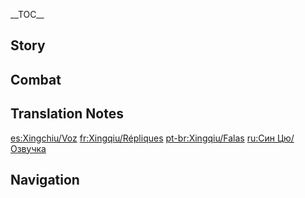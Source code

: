{{CharacterTabs}}
{{LanguageTabs}}
__TOC__
==Story==
{{VO/Story
|character           = {{ROOTPAGENAME}}
|vo_01_01_title      = Hello
|vo_01_01_file       = VO_{language}{character} Hello.ogg
|vo_01_01_tx         = Xingqiu at your service, my liege! I humbly trust that even one such as I, a mere bookworm, may yet prove to be of some utility under your wise leadership. Nice, I don't often get a chance to speak with such formality. It felt pretty good!

|vo_02_01_title      = Chat: Night of Solitude
|vo_02_01_file       = VO_{language}{character} Chat - Night of Solitude.ogg
|vo_02_01_tx         = 'Twas on a deserted moonlit night that the hero approached the vile dragon's limpid lair...
|vo_02_02_title      = Chat: Literature
|vo_02_02_file       = VO_{language}{character} Chat - Literature.ogg
|vo_02_02_tx         = I never embark on a journey without a good book to accompany me.
|vo_02_03_title      = Chat: Taking a Break
|vo_02_03_file       = VO_{language}{character} Chat - Taking a Break.ogg
|vo_02_03_tx         = Now this is what I call, "a moment of solitude."
|vo_02_04_title      = Chat: Reading
|vo_02_04_file       = VO_{language}{character} Chat - Reading.ogg
|vo_02_04_tx         = Oh my goodness... Oh my gosh... Wow&mdash; Huh? "All will be revealed in the next volume"? Aw, drat...
|vo_02_05_title      = Chat: New Books
|vo_02_05_file       = VO_{language}{character} Chat - New Books.ogg
|vo_02_05_tx         = If my calculations are correct, [[Wanwen Bookhouse]] is due to receive a batch of new releases today. Might we add a small detour to our adventure?

<!-- Weather -->
|vo_03_01_title          = When It Rains
|vo_03_01_file       = VO_{language}{character} When It Rains.ogg
|vo_03_01_tx         = My family makes ornate umbrellas that block neither rain nor shine. Their sole purpose is for decoration upon a wall.
|vo_03_02_title      = After the Rain
|vo_03_02_file       = VO_{language}{character} After the Rain.ogg
|vo_03_02_tx         = Good, the rain has stopped. Any longer and my books would have gotten wet.
|vo_03_03_title      = When It Snows
|vo_03_03_file       = VO_{language}{character} When It Snows.ogg
|vo_03_03_tx         = Only when it snows like this would I prefer to be at home than in a book store. For there is a well-stocked fireplace at home, while there is no fire allowed in book stores.
|vo_03_04_title      = When the Sun Is Out
|vo_03_04_file       = VO_{language}{character} When the Sun Is Out.ogg
|vo_03_04_tx         = Great weather for practicing martial arts... But perfect weather for reading. Hey, what's that ridiculous look for? You look as if you're trying to decipher some strange text written on my forehead.

|vo_04_01_title      = Good Morning
|vo_04_01_file       = VO_{language}{character} Good Morning.ogg
|vo_04_01_tx         = Morning! The morn hours are precious, spend them on that which matters to you.
|vo_04_02_title      = Good Afternoon
|vo_04_02_file       = VO_{language}{character} Good Afternoon.ogg
|vo_04_02_tx         = I am uninclined to eat a heavy meal this luncheon, but instead indulge in some baked treats. As long as I eat in the study, my father and brother never have to know! Oh, you want to join me? Well... As long as you don't get crumbs on the books, I suppose it's fine.
|vo_04_03_title      = Good Evening
|vo_04_03_file       = VO_{language}{character} Good Evening.ogg
|vo_04_03_tx         = What say you we snatch a few fireflies and read in the light they give? Hey, I'm joking. Seriously, don't, it's bad for your eyesight.
|vo_04_04_title      = Good Night
|vo_04_04_file       = VO_{language}{character} Good Night.ogg
|vo_04_04_tx         = You will find me in the same place as ever tomorrow. So I'll see you then. Unless you manage to get lost on the way.

|vo_05_01_title      = About {name}
|vo_05_01_friendship = 3
|vo_05_01_file       = VO_{language}{character} About {character}.ogg
|vo_05_01_tx         = I always have to put on an act around other people, because they see me only as the second son of the Feiyun Commerce Guild. It's a relief that I can just be myself around you. I think it's because you don't see me in the same way.

|vo_06_01_title      = About Us: Reading Buddies
|vo_06_01_file       = VO_{language}{character} About Us - Reading Buddies.ogg
|vo_06_01_tx         = I would say we are book buddies. Huh? Combat? [[Guhua Clan]]? Comrades in arms? ...What on earth are you talking about? I told you that's our little secret!
|vo_06_02_title      = About Us: Swornship
|vo_06_02_friendship = 6
|vo_06_02_file       = VO_{language}{character} About Us - Swornship.ogg
|vo_06_02_tx         = We should become sworn siblings, let's go to the altar at Jueyun Karst. Nope, no ifs, no buts, you know too much about me! You know the real me, the one I normally have to hide. I simply can't let you go until you promise me you will go through with it!

|vo_07_01_title      = About the [[Vision]]: Ancient Books
|vo_07_01_friendship = 3
|vo_07_01_file       = VO_{language}{character} About the Vision - Ancient Books.ogg
|vo_07_01_tx         = There aren't many records on matters concerning Visions, but I do have a passage dedicated to the topic in my collection of ancient texts. I can lend it to you if you want.
|vo_07_02_title      = About the [[Vision]]: Realization
|vo_07_02_friendship = 5
|vo_07_02_file       = VO_{language}{character} About the Vision - Realization.ogg
|vo_07_02_tx         = I've come to an epiphany based on some things I've been reading &mdash; ultimately, the arts of both the polearm and the sword are just the art of the "eye." Ugh, it's a little difficult to explain... If you want to know more, come with me to Wangshan Hall. But first, you have to promise me you won't laugh.
|vo_07_03_title      = Something to Share
|vo_07_03_file       = VO_{language}{character} Something to Share.ogg
|vo_07_03_tx         = Must-see places in [[Liyue]]? That's a tough question. Hmm... The place I would miss the most if it disappeared would be Wanwen Bookhouse, first and foremost. The Guhua Sect would be in the top ten, too.
|vo_07_04_title      = Interesting Things
|vo_07_04_friendship = 4
|vo_07_04_file       = VO_{language}{character} Interesting Things.ogg
|vo_07_04_tx         = I used to like rabbits, but I'm more a fan of stags now. To me, the saying "May my final stand be a monument to chivalry" is about abandoning worldly possessions and reaching enlightenment. But the stag's final resting place represents the hope for life anew. Oh, how I'd love to see it again.<ref group="TN •">The phrase "But the stag's final resting place represents the hope for life anew" is a mistranslation; it is better translated as "But the stag represents the hope of being unexpectedly rescued from a desperate situation."</ref>

|vo_08_01_title      = About [[Beidou]]
|vo_08_01_friendship = 4
|vo_08_01_file       = VO_{language}{character} About Beidou.ogg
|vo_08_01_tx         = I have great respect for Lady Beidou. I just wish she wouldn't call me "kid" and ruffle my hair each time she sees me.
|vo_08_01_mention    = Beidou
|vo_08_02_title      = About [[Ningguang]]
|vo_08_02_friendship = 4
|vo_08_02_file       = VO_{language}{character} About Ningguang.ogg
|vo_08_02_tx         = In her capacity as the Tianquan, I am obliged to respect her. Otherwise, it could create issues for my father and brother. On a personal level? Let me think... I think I will go with "no comment," I shan't speak ill of others.
|vo_08_02_mention    = Ningguang
|vo_08_03_title      = About [[Chongyun]]
|vo_08_03_friendship = 4
|vo_08_03_file       = VO_{language}{character} About Chongyun.ogg
|vo_08_03_tx         = Ah, dear Chongyun. Though he understands me quite well, one has to exercise caution when teaming up with him to go on a quest. He is making good progress in the martial arts, but I would say he hasn't quite internalized the chivalric code yet... He needs more practice. Especially at eating spicy food.
|vo_08_03_mention    = Chongyun
|vo_08_04_title      = About [[Yun Jin]]
|vo_08_04_friendship = 4
|vo_08_04_file       = VO_{language}{character} About Yun Jin.ogg
|vo_08_04_tx         = When Yun Jin drinks a beverage she is fond of, she will be inspired to write a new play. So, I keep a jar of tea leaves under my bed at all times, ready to deliver to her on the day that her inspiration dries up. This way, I shall never run out of heroic tales to listen to!
|vo_08_04_mention    = Yun Jin
|vo_08_05_title      = About [[Hu Tao]]
|vo_08_05_friendship = 4
|vo_08_05_file       = VO_{language}{character} About Hu Tao.ogg
|vo_08_05_tx         = Ah yes, the young lady who is now the Director of the [[Wangsheng Funeral Parlor]]. If you're asking what I think about her as a person... Well, there are all sorts of rumors about the way she works. But I think if you really want to understand someone, you need to find out what they are really after.
|vo_08_05_actual     = Ah yes, the young lady who is now the {{Highlight|master}} of the [[Wangsheng Funeral Parlor]]. If you're asking what I think about her as a person... Well, there are all sorts of rumors about the way she works. But I think if you really want to understand someone, you need to find out what they are really after.
|vo_08_05_mention    = Hu Tao
|vo_08_06_title      = About [[Qiqi]]
|vo_08_06_friendship = 4
|vo_08_06_file       = VO_{language}{character} About Qiqi.ogg
|vo_08_06_tx         = I've always thought that there is more to Qiqi than meets the eye. But it's impossible to have a conversation with her when [[Baizhu]]'s around. Hmm... We could wait till Baizhu makes a home call to one of his other patients and corner her...
|vo_08_06_mention    = Baizhu,Qiqi
|vo_08_07_title      = About [[Xiangling]]
|vo_08_07_friendship = 4
|vo_08_07_file       = VO_{language}{character} About Xiangling.ogg
|vo_08_07_tx         = When you first spot Xiangling out and about, the first thing you should do is check the look on her face. Especially when she's just coming back from collecting new ingredients &mdash; the more excited she looks, the more dangerous it is to approach. Because if she sees you, she'll force you to taste-test her latest concoction... I usually get Chongyun to handle these situations, hehe...
|vo_08_07_mention    = Chongyun,Xiangling
|vo_08_08_title      = About [[Xinyan]]
|vo_08_08_friendship = 4
|vo_08_08_file       = VO_{language}{character} About Xinyan.ogg
|vo_08_08_tx         = Where does Xinyan perform? Anywhere from Chihu Rock to Yujing Terrace &mdash; no spot is untouched by her disruptive presence... A quiet day when I can curl up with a good book is a rare treasure indeed.
|vo_08_08_mention    = Xinyan
|vo_08_09_title      = About [[Albedo]]
|vo_08_09_friendship = 4
|vo_08_09_file       = VO_{language}{character} About Albedo.ogg
|vo_08_09_tx         = I've thought of all the illustrations I want for each of the major event in the next three volumes! I should write my thoughts down before I forget them, and send them to Mr. Kreideprinz...
|vo_08_09_mention    = Albedo
|vo_08_10_title      = About [[Zhongli]]
|vo_08_10_quest      = Farewell, Archaic Lord
|vo_08_10_friendship = 4
|vo_08_10_file       = VO_{language}{character} About Zhongli.ogg
|vo_08_10_tx         = My father and brother entertained that gentleman as a guest once. From the way they were acting, he must be a very high-profile figure indeed. I also heard that he directs funerals for [[adepti]], so he must surely have some inside information. We should do some digging and see what we can find out about him!
|vo_08_10_mention    = Zhongli
|vo_08_11_title      = About [[Shenhe]]
|vo_08_11_friendship = 4
|vo_08_11_file       = VO_{language}{character} About Shenhe.ogg
|vo_08_11_tx         = I find that Miss Shenhe seems to look at me somewhat fiercely, so I daren't approach her lightly. Bizzare, did I inadvertently upset her? Or maybe... upset someone close to her?
|vo_08_11_mention    = Shenhe
|vo_08_12_title      = About [[Yelan]]
|vo_08_12_friendship = 4
|vo_08_12_file       = VO_{language}{character} About Yelan.ogg
|vo_08_12_tx         = Have you heard the expression "same person, different face"? Ms. Yelan gives me precisely this feeling. When she came to visit my family, my father and brother treated her with respect, and she was pleasant and polite in return. She seemed like a kind and mature young lady to me. But when I saw her elsewhere, she gave a completely different impression.
|vo_08_12_mention    = Yelan

|vo_09_01_title      = More About {name}: I
|vo_09_01_file       = VO_{language}{character} More About {character} - 01.ogg
|vo_09_01_tx         = Are you keeping well, my liege? If you have no other matters to attend to, might I recommend a trip to the Wanwen Bookhouse?
|vo_09_02_title      = More About {name}: II
|vo_09_02_friendship = 3
|vo_09_02_file       = VO_{language}{character} More About {character} - 02.ogg
|vo_09_02_tx         = You ask me why I enjoy reading in solitude? ...Studiousness can hardly be considered a bad habit. There's not much more to it than that. Really.
|vo_09_03_title      = More About {name}: III
|vo_09_03_friendship = 4
|vo_09_03_file       = VO_{language}{character} More About {character} - 03.ogg
|vo_09_03_tx         = Your schedule is free today? Wonderful. I am ready to leave whenever you are. ...My book? Oh, never mind that! I can always pick up where I left off when I get back. But those in distress who need our assistance cannot afford to wait.
|vo_09_04_title      = More About {name}: IV
|vo_09_04_friendship = 5
|vo_09_04_file       = VO_{language}{character} More About {character} - 04.ogg
|vo_09_04_tx         = You feel inspired, you say? You want to write a martial arts detective novel based on our adventures together? And you want to call it the "Chronicles of Wanwen"? Hahaha... It's a good idea, it really is. But I'll have to decline, I'm sorry. Yes, really...
|vo_09_05_title      = More About {name}: V
|vo_09_05_friendship = 6
|vo_09_05_file       = VO_{language}{character} More About {character} - 05.ogg
|vo_09_05_tx         = "A weaver of verses who draws from an ocean of expression..." That's the reputation I aspire to. But you're the only person I can share that with. I am actually writing a novel... but I can't let you see it. Not yet. The time will come, though... You'll be able to read it when it's on sale in book stores all over Liyue.

|vo_10_01_title      = {name}'s Hobbies
|vo_10_01_file       = VO_{language}{character} Hobbies.ogg
|vo_10_01_tx         = Evidently, my hobby is reading. I'll read anything and everything. ...What's that mischievous grin for? Oh. That's between the two of us, okay? It's not appropriate to discuss it out loud. There's no point in bringing it up anyway.<ref group="TN •">Based on his original Chinese line, "There's no point in bringing it up anyway" is better translated as "If we talk about it openly, then there's no point in it," referring to Xingqiu's interest becoming a hero like the ones in the martial arts novels he reads.</ref>
|vo_10_02_title      = {name}'s Troubles
|vo_10_02_file       = VO_{language}{character} Troubles.ogg
|vo_10_02_tx         = What annoys me? Hmmm... Well, one day my brother will inherit the family business. What will happen to me then? I fear my current carefree existence would... Oh&mdash;no no no, it's not about my status or anything like that. I don't care for that kind of thing. I think my brother is something of a simpleton and I would probably end up having to do most of his job for him...
|vo_10_03_title      = Favorite Food
|vo_10_03_file       = VO_{language}{character} Favorite Food.ogg
|vo_10_03_tx         = I like baked goods and Yue-style seafood. Probably because I'm used to quite a bland diet at home.
|vo_10_04_title      = Least Favorite Food
|vo_10_04_file       = VO_{language}{character} Least Favorite Food.ogg
|vo_10_04_tx         = I hate [[carrot]]s. When I was young, my mother would mash them up into... Ugh, I can't go on. Just thinking about it makes me feel sick...

<!-- Receiving a Gift -->
|vo_11_01_title      = Receiving a Gift: I
|vo_11_01_file       = VO Xingqiu Receiving a Gift - 01.ogg
|vo_11_01_tx         = I need only sample this delight but once for its aroma to remain forever in my memory.

|vo_11_02_title      = Receiving a Gift: II
|vo_11_02_file       = VO Xingqiu Receiving a Gift - 02.ogg
|vo_11_02_tx         = With cooking skills as good as yours, it'd be a waste not to open a restaurant, wouldn't you agree?

|vo_11_03_title      = Receiving a Gift: III
|vo_11_03_file       = VO Xingqiu Receiving a Gift - 03.ogg
|vo_11_03_tx         = I couldn't possibly. But please, you eat your fill. I insist.

|vo_12_01_title      = Birthday: Wishing
|vo_12_01_file       = VO_{language}{character} Birthday - Wishing.ogg
|vo_12_01_tx         = May this day of your birth be filled with much mirth!
|vo_12_02_title      = Birthday: Customs
|vo_12_02_file       = VO_{language}{character} Birthday - Customs.ogg
|vo_12_02_tx         = According to historical records, Tiancheng's stone bridge was formed by a fallen rock spear thrown by the Geo [[Archon]] [[Morax]] in battle. If you walk along the bridge on your birthday and throw some Mora into the sea from both sides, you will be blessed in the coming year... Your birthday only comes once a year, so be quick about it if you wanna go... I'm not kidding, it's true! Go try it and you'll see!
|vo_12_02_mention    = Morax

|vo_13_01_title      = Feelings About Ascension: Intro
|vo_13_01_ascension  = 1
|vo_13_01_file       = VO_{language}{character} Feelings About Ascension - 01.ogg
|vo_13_01_tx         = Were it not for my capability, the cause that so inspires me would remain confined to the pages that extol its virtues.
|vo_13_02_title      = Feelings About Ascension: Building Up
|vo_13_02_ascension  = 2
|vo_13_02_file       = VO_{language}{character} Feelings About Ascension - 02.ogg
|vo_13_02_tx         = Had I no moral compass, my efforts would have been misguided. Doomed to grasp at shadows while missing the substance, I would have become a philistine that seeks only violence.
|vo_13_03_title      = Feelings About Ascension: Climax
|vo_13_03_ascension  = 4
|vo_13_03_file       = VO_{language}{character} Feelings About Ascension - 03.ogg
|vo_13_03_tx         = There is a cause that I seek to champion, yet few in Liyue share my aspiration. This I have known for a long time, for it is a path I have walked for many years.
|vo_13_04_title      = Feelings About Ascension: Conclusion
|vo_13_04_ascension  = 6
|vo_13_04_file       = VO_{language}{character} Feelings About Ascension - 04.ogg
|vo_13_04_tx         = I am most grateful for your company on my journey. I am proud of my achievements, both in the martial arts and in championing the cause so dear to my heart. ...Ah, I guess there's no need to euphemize any longer. Chivalry! That is the cause that inspires me, and that I seek to champion. Why should I shy away from it, I am sure my father and brother are under no illusion as to what I stand for by now. ...But of course, I still need to be somewhat discreet in the way I go about my business.
}}

==Combat==
{{Combat VO
|character           = Xingqiu

|skill_1_tx          = Rain outlines your fate!
|skill_2_tx          = Ha... Hmph!
|skill_3_tx          = Know my sword!

|burst_1_tx          = Witness the power of Guhua!
|burst_2_tx          = Let me weave you a verse.
|burst_3_tx          = Raincutter!

|sprint-s_1_tx       = Body and mind.
|sprint-s_2_tx       = Time to act.
|sprint-s_3_file     = Sprint Start 03


|glider_1_file       = Deploying Wind Glider 01,Deploying Wind Glider 02,Deploying Wind Glider 03

|chest_1_tx          = Excellent.
|chest_2_tx          = Treasure-hunting... A valiant endeavor.
|chest_3_tx          = I hope we find long-lost ancient literature.

|low-hp_1_tx         = Change of plans...
|low-hp_2_tx         = I can no longer hold back.
|low-hp_3_tx         = May my final stand be a monument to chivalry.


|fallen_1_tx         = I have taught you... everything... I know...
|fallen_2_tx         = The brightest flames... burn fastest...
|fallen_3_tx         = I am outplayed...

|hit-l_1_file        = Light Hit Taken 02
|hit-l_1_tx          = A minor setback.
|hit-l_2_file        = Light Hit Taken 01,Light Hit Taken 03,Light Hit Taken 04,Light Hit Taken 05,Light Hit Taken 06

|hit-h_1_tx          = I let my guard down.
|hit-h_2_tx          = Not good...
|hit-h_3_file        = Heavy Hit Taken 03,Heavy Hit Taken 04,Heavy Hit Taken 05,Heavy Hit Taken 06

|join_1_tx           = May knowledge guide you.
|join_2_tx           = Chivalry will never die.
|join_3_tx           = For justice.

|atk-l_1_file        = Light Attack 01,Light Attack 02,Light Attack 03,Light Attack 04,Light Attack 05,Light Attack 06,Light Attack 07

|atk-m_1_file        = Mid Attack 01,Mid Attack 02,Mid Attack 03

|atk-h_1_file        = Heavy Attack 01,Heavy Attack 02,Heavy Attack 03

|climb_1_file        = Climbing 01,Climbing 02,Climbing 03

|climb-b_1_file      = Climbing Breath 01,Climbing Breath 02,Climbing Breath 03

|jump_1_file         = Jumping 01,Jumping 02,Jumping 03,Jumping 04,Jumping 05
}}

==Translation Notes==
{{Reflist|group=TN •}}

[[es:Xingchiu/Voz]]
[[fr:Xingqiu/Répliques]]
[[pt-br:Xingqiu/Falas]]
[[ru:Син Цю/Озвучка]]

==Navigation==
{{Character Navbox|type=playable|link type=vo}}